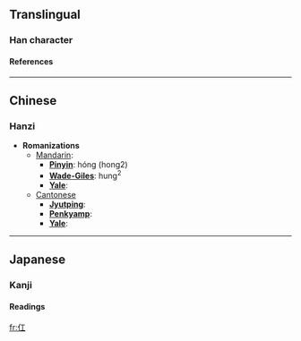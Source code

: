 ==Translingual==
===Han character===
{{Han char|rad=人|as=03|sn=5|four=2121<sub>0</sub>|canj=人一 (OM), XX人一 (XXOM)}}
====References====
{{Han ref|kx=0093.020|dkj=00377|dj=0196.060|hdz=10112.040|uh=4EDC|ud=20188|bh=C966|bd=51558}}
----

==Chinese==
===Hanzi===


* '''Romanizations'''
** [[Mandarin]]:
*** '''[[Pinyin]]''': hóng (hong2)
*** '''[[Wade-Giles]]''': hung<sup>2</sup>
*** '''[[Yale]]''': 
**[[Cantonese]]
***'''[[Jyutping]]''':
***'''[[Penkyamp]]''': 
***'''[[Yale]]''': 


----
==Japanese==
===Kanji===


{{ja-kanji|grade=|rs=人03}}
====Readings====
{{ja-readings|on=[[こう]] (kō), [[だ]] (da)|kun=}}




[[fr:仜]]